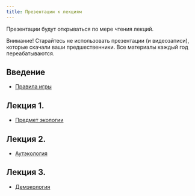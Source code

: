 ```yaml
---
title: Презентации к лекциям
---
```


Презентации будут открываться по мере чтения лекций.

Внимание! Старайтесь не использовать презентации (и видеозаписи), которые скачали ваши предшественники. Все материалы каждый год переабатываются.

<!-- Версия для биотехнологов -->

## Введение

- [Правила игры](Presentations/Lecture Introduction (биотехнологи).pdf)

## Лекция 1.

- [Предмет экологии](Presentations//Введение в ОТС. Суть экологии (биотехнологи).pdf)

## Лекция 2.

- [Аутэкология](Presentations/Аутэкология (биотехнологи).pdf)



<!-- ## Лекция 3. -->

<!-- - [Демэкология](Presentations//Lecture 3 Демэкология.pdf) -->



## Лекция 3.

- [Демэкология](Presentations//Популяции и их структура (биотехнологи).pdf)



<!-- ## Лекция 4. -->

<!-- - [Динамика популяции](Presentations//Динамика популяции (биотехнологи).pdf) -->


<!-- ## Лекция 5. -->

<!-- - [Взаимоотношения организмов](Presentations//Взаимоотношения организмов (биотехнологи).pdf) -->

<!-- - [Классификация симфизиологических связей (по В. Н. Белемишеву)](Presentations//Lecture 5 Взаимоотношения часть 1.pdf) -->


<!-- ## Лекция 6. -->

<!-- - [Взаимоотношения организмов (часть 2)](Presentations//Конкурентные отношения (биотехнологи).pdf) -->

<!-- ## Лекция 7. -->

<!-- - [Трофические связи](Presentations//Трофические связи (биотехнологи).pdf) -->

<!-- - [Симбиозы](Presentations//Lecture 9 Симбиозы.pdf) -->


<!-- ## Лекция 8. -->


<!-- - [Структура и динамика сообщества](Presentations//Структура и динамика сообществ (биотехнологи).pdf) -->



<!-- ## Лекция 7. -->

<!-- - [Конкурентные отношения](Presentations//Lecture 7 Конкуренция.pdf) -->


<!-- ## Лекция 8. -->

<!-- - [Трофические связи](Presentations//Lecture 8 Трофические отношения.pdf) -->



<!-- ## Лекция 9. -->

<!-- - [Симбиозы](Presentations//Lecture 9 Симбиозы.pdf) -->



<!-- ## Лекция 10. -->

<!-- - [Структура сообщества](Presentations//Lecture 10 Структура сообщества.pdf) -->


<!-- ## Лекция 11 и 12. -->

<!-- - [Экосистемы и сукцессии](Presentations//Lecture 11 Экосистема19.pdf) -->


<!-- - [Экосистемы хорологические единицы](Presentations//Lecture 13 Экосистемы хорологические единицы.pdf) -->


<!-- ## Презентация для семинара по теме "Температура и живые системы" -->

<!-- - [Температура](Presentations//Temperature living systems.pdf) -->






<!-- Версия для биологов -->

<!-- ## Введение -->

<!-- - [Правила игры](Presentations/Lecture Introduction.pdf) -->

<!-- ## Лекция 1. -->

<!-- - [Предмет экологии](Presentations//Lecture 1 2021 Предмет экологии.pptx) -->

<!-- ## Лекция 2. -->

<!-- - [Аутэкология](Presentations//Lecture 2 Аутэкология .pdf) -->


<!-- ## Лекция 3. -->

<!-- - [Демэкология](Presentations//Lecture 3 Демэкология.pdf) -->


<!-- ## Лекция 4. -->

<!-- - [Динамика популяции](Presentations//Lecture 4 Динамика популяции.pdf) -->


<!-- ## Лекция 5. -->

<!-- - [Взаимоотношения организмов (часть 1)](Presentations//Lecture 5 Взаимоотношения часть 1.pdf) -->


<!-- ## Лекция 6. -->

<!-- - [Взаимоотношения организмов (часть 2)](Presentations//Lecture 6 Взаимоотношения часть 2.pdf) -->

<!-- ## Лекция 7. -->

<!-- - [Конкурентные отношения](Presentations//Lecture 7 Конкуренция.pdf) -->


<!-- ## Лекция 8. -->

<!-- - [Трофические связи](Presentations//Lecture 8 Трофические отношения.pdf) -->



<!-- ## Лекция 9. -->

<!-- - [Симбиозы](Presentations//Lecture 9 Симбиозы.pdf) -->



<!-- ## Лекция 10. -->

<!-- - [Структура сообщества](Presentations//Lecture 10 Структура сообщества.pdf) -->


<!-- ## Лекция 11 и 12. -->

<!-- - [Экосистемы и сукцессии](Presentations//Lecture 11 Экосистема19.pdf) -->


<!-- - [Экосистемы хорологические единицы](Presentations//Lecture 13 Экосистемы хорологические единицы.pdf) -->


<!-- ## Презентация для семинара по теме "Температура и живые системы" -->

<!-- - [Температура](Presentations//Temperature living systems.pdf) -->



